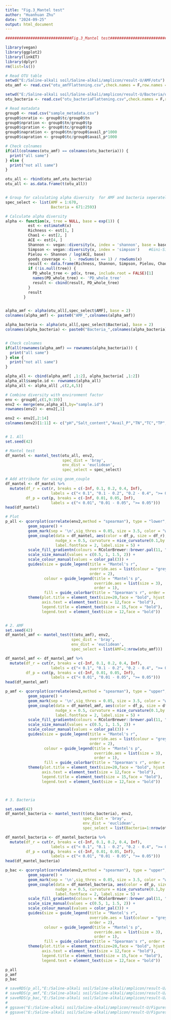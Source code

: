 ---
title: "Fig.3_Mantel test"
author: "Huanhuan Zhu"
date: "2024-09-25"
output: html_document
---

```{r,fig.align='center', fig.height=8, fig.width=10}
#############################Fig.3_Mantel test##########################

library(vegan)
library(ggplot2)
library(linkET)
library(dplyr)
rm(list=ls())

# Read OTU table
setwd("E:/Saline-alkali soil/Saline-alkali/amplicon/result-U/AMF/otu")
otu_amf <- read.csv("otu_amfFlattening.csv",check.names = F,row.names = 1,header = T)

setwd("E:/Saline-alkali soil/Saline-alkali/amplicon/result-U/Bacteria/otu")
otu_bacteria <- read.csv("otu_bacteriaFlattening.csv",check.names = F,row.names = 1,header = T)

# Read matadata
group0 <- read.csv("sample_metadata.csv")
group0$cnratio <- group0$tc/group0$tn
group0$npration <- group0$tn/group0$tp
group0$cpration <- group0$tc/group0$tp
group0$napration <- group0$tn/group0$avail_p*1000
group0$capration <- group0$tc/group0$avail_p*1000

# Check colnames
if(all(colnames(otu_amf) == colnames(otu_bacteria))) {
  print("all same")
} else {
  print("not all same")
}

otu_all <- rbind(otu_amf,otu_bacteria)
otu_all <- as.data.frame(t(otu_all))


# Group for calculating alpha diversity  for AMF and bacteria seperately
spec_select <- list(AMF = 1:670,
                    Bacteria = 671:2593)

# Calculate alpha diversity
alpha <- function(x, tree = NULL, base = exp(1)) {
          est <- estimateR(x)
          Richness <- est[1, ]
          Chao1 <- est[2, ]
          ACE <- est[4, ]
          Shannon <- vegan::diversity(x, index = 'shannon', base = base)
          Simpson <- vegan::diversity(x, index = 'simpson')    #Gini-Simpson index
          Pielou <- Shannon / log(ACE, base)
          goods_coverage <- 1 - rowSums(x == 1) / rowSums(x)
          result <- data.frame(Richness, Shannon, Simpson, Pielou, Chao1, ACE, goods_coverage)
          if (!is.null(tree)) {
            PD_whole_tree <- pd(x, tree, include.root = FALSE)[1]
            names(PD_whole_tree) <- 'PD_whole_tree'
            result <- cbind(result, PD_whole_tree)
          }
          result
        }


alpha_amf <- alpha(otu_all[,spec_select$AMF], base = 2)
colnames(alpha_amf) <- paste0("AMF_",colnames(alpha_amf))

alpha_bacteria <- alpha(otu_all[,spec_select$Bacteria], base = 2)
colnames(alpha_bacteria) <- paste0("Bacteria_",colnames(alpha_bacteria))


# Check colnames
if(all(rownames(alpha_amf) == rownames(alpha_bacteria))) {
  print("all same")
} else {
  print("not all same")
}

alpha_all <- cbind(alpha_amf[ ,1:2], alpha_bacteria[ ,1:2])
alpha_all$sample.id <- rownames(alpha_all)
alpha_all <- alpha_all[ ,c(2,4,5)]

# Combine diversity with environment factor
env <- group0[,c(1,9:19)]
env2 <- merge(env,alpha_all,by="sample.id")
rownames(env2) <- env2[,1]

env2 <- env2[,2:14]
colnames(env2)[1:11] <- c("pH","Salt_content","Avail_P","TN","TC","TP","TC:TN","TN:TP","TC:TP","TN:Avail_P","TC:Avail_P")


# 1. All
set.seed(42)

# Mantel test
df_mantel <- mantel_test(otu_all, env2,
                         spec_dist = 'bray',
                         env_dist = 'euclidean',
                         spec_select = spec_select)

# Add attribute for using geom_couple
df_mantel <- df_mantel %>%
  mutate(df_r = cut(r, breaks = c(-Inf, 0.1, 0.2, 0.4, Inf),
                    labels = c("< 0.1", "0.1 - 0.2", "0.2 - 0.4", ">= 0.4")),
         df_p = cut(p, breaks = c(-Inf, 0.01, 0.05, Inf),
                    labels = c("< 0.01", "0.01 - 0.05", ">= 0.05")))
head(df_mantel)

# Plot
p_all <- qcorrplot(correlate(env2,method = "spearman"), type = "lower", diag = FALSE) +
          geom_square() +
          geom_mark(sep = '\n',sig_thres = 0.05, size = 3.5, color = "white") +
          geom_couple(data = df_mantel, aes(color = df_p, size = df_r), 
                      nudge_x = 0.5, curvature = nice_curvature(0.1,by = "to"), 
                      label.fontface = 2, label.size = 5) +
          scale_fill_gradientn(colours = RColorBrewer::brewer.pal(11, "RdBu")) +
          scale_size_manual(values = c(0.5, 1, 1.5, 2)) +
          scale_colour_manual(values = color_pal(3)) +
          guides(size = guide_legend(title = "Mantel's r",
                                     override.aes = list(colour = "grey35"), 
                                     order = 2),
                 colour = guide_legend(title = "Mantel's p", 
                                       override.aes = list(size = 3), 
                                       order = 1),
                 fill = guide_colorbar(title = "Spearman's r", order = 3)) +
          theme(plot.title = element_text(size=20,face = "bold", hjust = 0.5),
                axis.text = element_text(size = 12,face = "bold"),
                legend.title = element_text(size = 15,face = "bold"),
                legend.text = element_text(size = 12,face = "bold"))


# 2. AMF
set.seed(42)
df_mantel_amf <- mantel_test(t(otu_amf), env2,
                             spec_dist = 'bray',
                             env_dist = 'euclidean',
                             spec_select = list(AMF=1:nrow(otu_amf)))

df_mantel_amf <- df_mantel_amf %>%
  mutate(df_r = cut(r, breaks = c(-Inf, 0.1, 0.2, 0.4, Inf),
                    labels = c("< 0.1", "0.1 - 0.2", "0.2 - 0.4", ">= 0.4")),
         df_p = cut(p, breaks = c(-Inf, 0.01, 0.05, Inf),
                    labels = c("< 0.01", "0.01 - 0.05", ">= 0.05")))
head(df_mantel_amf)

p_amf <- qcorrplot(correlate(env2,method = "spearman"), type = "upper", diag = FALSE) +
          geom_square() +
          geom_mark(sep = '\n',sig_thres = 0.05, size = 3.5, color = "white") +
          geom_couple(data = df_mantel_amf, aes(color = df_p, size = df_r), 
                      nudge_x = 0.5, curvature = nice_curvature(0.1,by = "to"), 
                      label.fontface = 2, label.size = 5) +
          scale_fill_gradientn(colours = RColorBrewer::brewer.pal(11, "RdBu")) +
          scale_size_manual(values = c(0.5, 1, 1.5, 2)) +
          scale_colour_manual(values = color_pal(3)) +
          guides(size = guide_legend(title = "Mantel's r",
                                     override.aes = list(colour = "grey35"), 
                                     order = 2),
                 colour = guide_legend(title = "Mantel's p", 
                                       override.aes = list(size = 3), 
                                       order = 1),
                 fill = guide_colorbar(title = "Spearman's r", order = 3)) +
          theme(plot.title = element_text(size=20,face = "bold", hjust = 0.5),
                axis.text = element_text(size = 12,face = "bold"),
                legend.title = element_text(size = 15,face = "bold"),
                legend.text = element_text(size = 12,face = "bold"))



# 3. Bacteria

set.seed(42)
df_mantel_bacteria <- mantel_test(t(otu_bacteria), env2,
                                  spec_dist = 'bray',
                                  env_dist = 'euclidean',
                                  spec_select = list(Bacteria=1:nrow(otu_amf)))

df_mantel_bacteria <- df_mantel_bacteria %>%
  mutate(df_r = cut(r, breaks = c(-Inf, 0.1, 0.2, 0.4, Inf),
                    labels = c("< 0.1", "0.1 - 0.2", "0.2 - 0.4", ">= 0.4")),
         df_p = cut(p, breaks = c(-Inf, 0.01, 0.05, Inf),
                    labels = c("< 0.01", "0.01 - 0.05", ">= 0.05")))
head(df_mantel_bacteria)

p_bac <- qcorrplot(correlate(env2,method = "spearman"), type = "upper", diag = FALSE) +
          geom_square() +
          geom_mark(sep = '\n',sig_thres = 0.05, size = 3.5, color = "white") +
          geom_couple(data = df_mantel_bacteria, aes(color = df_p, size = df_r), 
                      nudge_x = 0.5, curvature = nice_curvature(0.1,by = "to"), 
                      label.fontface = 2, label.size = 5) +
          scale_fill_gradientn(colours = RColorBrewer::brewer.pal(11, "RdBu")) +
          scale_size_manual(values = c(0.5, 1, 1.5, 2)) +
          scale_colour_manual(values = color_pal(3)) +
          guides(size = guide_legend(title = "Mantel's r",
                                     override.aes = list(colour = "grey35"), 
                                     order = 2),
                 colour = guide_legend(title = "Mantel's p", 
                                       override.aes = list(size = 3), 
                                       order = 1),
                 fill = guide_colorbar(title = "Spearman's r", order = 3)) +
          theme(plot.title = element_text(size=20,face = "bold", hjust = 0.5),
                axis.text = element_text(size = 12,face = "bold"),
                legend.title = element_text(size = 15,face = "bold"),
                legend.text = element_text(size = 12,face = "bold"))

p_all
p_amf
p_bac

# saveRDS(p_all,"E:/Saline-alkali soil/Saline-alkali/amplicon/result-U/Figures/mantel/amf&bac/All.rda")
# saveRDS(p_amf,"E:/Saline-alkali soil/Saline-alkali/amplicon/result-U/Figures/mantel/amf&bac/amf.rda")
# saveRDS(p_bac,"E:/Saline-alkali soil/Saline-alkali/amplicon/result-U/Figures/mantel/amf&bac/bac.rda")
# 
# ggsave("E:/Saline-alkali soil/Saline-alkali/amplicon/result-U/Figures/mantel/amf&bac/All.pdf", p_all, height = 8, width = 10)
# ggsave("E:/Saline-alkali soil/Saline-alkali/amplicon/result-U/Figures/mantel/amf&bac/All.svg", p_all, height = 8, width = 10)


```
